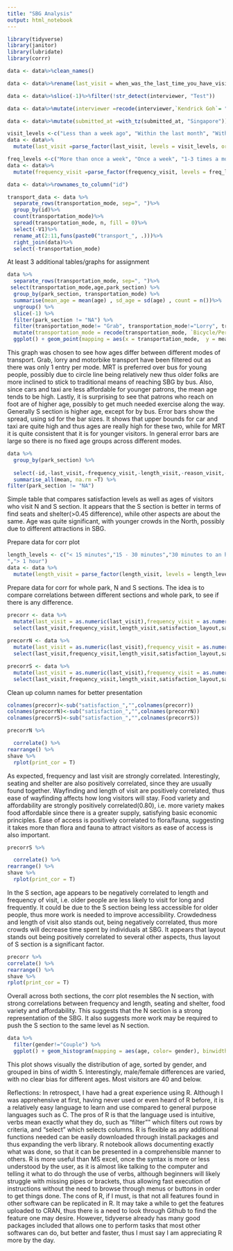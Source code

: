 ---
title: "SBG Analysis"
output: html_notebook
---

```{r}
library(tidyverse)
library(janitor)
library(lubridate)
library(corrr)
```

```{r}
data <- data%>%clean_names()
```
```{r}
data <- data%>%rename(last_visit = when_was_the_last_time_you_have_visited_the_singapore_botanic_gardens,frequency_visit = how_often_do_you_normally_visit_this_place,length_visit = how_long_do_you_plan_to_stay_here_today,reason_visit = what_is_your_reason_for_visiting_the_singapore_botanic_gardens_today,company_visit = who_are_you_here_with_today,transportation_mode = how_did_you_get_here_today,like = what_do_you_like_about_this_place,dislike = what_do_you_not_like_about_this_place,change = if_you_could_change_or_add_something_to_the_park_what_would_that_be,satisfaction_layout = i_am_satisfied_with_the_layout_of_the_singapore_botanical_gardens,satisfaction_wayfinding = it_is_easy_to_find_my_way_around_the_gardens,satisfaction_access = it_is_easy_to_get_to_the_gardens,satisfaction_florafauna = i_am_satisfied_with_the_overall_flora_and_fauna_of_the_gardens,satisfaction_food_variety = there_is_a_variety_of_food_available_at_the_gardens,satisfaction_food_affordability = the_food_available_at_the_gardens_is_affordable,satisfaction_crowdedness = the_garden_is_crowded,satisfaction_seating = seating_areas_are_available_e_g_benches_and_chairs_across_the_gardens,satisfaction_shelter = sheltered_areas_area_available_across_the_gardens,satisfaction_activities = there_are_many_different_activities_to_do_within_the_gardens,satisfaction_safety = i_feel_safe_within_the_gardens,age = what_is_your_age,gender = what_gender_do_you_identify_as,neighbourhood = what_neighbourhood_do_you_live_in,accessible_green_space = are_there_enough_easily_accessible_green_areas_in_the_city,free_share = last_one_is_there_anything_else_you_would_like_to_share_about_the_singapore_botanic_gardens_something_you_absolutely_love_or_hate_about_this_park,park_section = internal_what_section_of_the_park_was_this_survey_taken_in,interviewer = internal_what_is_your_interviewer_name,interviewer_remarks = internal_any_other_remarks_you_have_as_an_interviewer_for_this_particular_survey)
```
```{r}
data <- data%>%slice(-1)%>%filter(!str_detect(interviewer, "Test"))
```
```{r}
data <- data%>%mutate(interviewer =recode(interviewer,`Kendrick Goh`= "Kendrick",`Ka kui`= "Ka Kui"))%>%filter(interviewer!="Mister")
```
```{r}
data <- data%>%mutate(submitted_at =with_tz(submitted_at, "Singapore"))
```
```{r}
visit_levels <-c("Less than a week ago", "Within the last month", "Within the last year", "Longer than a year ago", "This is my first time")
data <- data%>%
  mutate(last_visit =parse_factor(last_visit, levels = visit_levels, ordered = T))
```
```{r}
freq_levels <-c("More than once a week", "Once a week", "1-3 times a month", "Less than every month")
data <- data%>%
  mutate(frequency_visit =parse_factor(frequency_visit, levels = freq_levels, ordered = T))
```
```{r}
data <- data%>%rownames_to_column("id")
```
```{r}
transport_data <- data %>%
  separate_rows(transportation_mode, sep=", ")%>%
  group_by(id)%>%
  count(transportation_mode)%>%
  spread(transportation_mode, n, fill = 0)%>%
  select(-V1)%>%
  rename_at(2:11,funs(paste0("transport_", .)))%>%
  right_join(data)%>%
  select(-transportation_mode)
```

At least 3 additional tables/graphs for assignment
```{r}
data %>% 
  separate_rows(transportation_mode, sep=", ")%>% 
 select(transportation_mode,age,park_section) %>% 
  group_by(park_section, transportation_mode) %>% 
  summarise(mean_age = mean(age) , sd_age = sd(age) , count = n())%>% 
  ungroup() %>% 
  slice(-1) %>% 
  filter(park_section != "NA") %>% 
  filter(transportation_mode!= "Grab", transportation_mode!="Lorry", transportation_mode != "Motorbike") %>% 
  mutate(transportation_mode = recode(transportation_mode, `Bicycle/Personal mobility device` = "Bicycle/PMD"))%>% 
  ggplot() + geom_point(mapping = aes(x = transportation_mode,  y = mean_age, color = park_section)) + geom_errorbar(aes(x=transportation_mode, ymin=mean_age-sd_age, ymax = mean_age+sd_age, color = park_section))
```
This graph was chosen to see how ages differ between different modes of transport.
Grab, lorry and motorbike transport have been filtered out as there was only 1 entry per mode.
MRT is preferred over bus for young people, possibly due to circle line being relatively new thus older folks are more inclined to stick to traditional means of reaching SBG by bus. Also, since cars and taxi are less affordable for younger patrons, the mean age tends to be high. Lastly, it is surprising to see that patrons who reach on foot are of higher age, possibly to get much needed exercise along the way. Generally S section is higher age, except for by bus.
Error bars show the spread, using sd for the bar sizes. It shows that upper bounds for car and taxi are quite high and thus ages are really high for these two, while for MRT it is quite consistent that it is for younger visitors. In general error bars are large so there is no fixed age groups across different modes.


```{r}
data %>% 
  group_by(park_section) %>% 
  
  select(-id,-last_visit,-frequency_visit,-length_visit,-reason_visit,-company_visit,-transportation_mode,-like,-dislike,-change,-gender,-neighbourhood,-free_share,-interviewer,-interviewer_remarks,-accessible_green_space,-submitted_at) %>% 
  summarise_all(mean, na.rm =T) %>% 
filter(park_section != "NA")
```
Simple table that compares satisfaction levels as well as ages of visitors who visit N and S section. It appears that the S section is better in terms of find seats and shelter(>0.45 difference), while other aspects are about the same. Age was quite significant, with younger crowds in the North, possibly due to different attractions in SBG.





Prepare data for corr plot
```{r}
length_levels <- c("< 15 minutes","15 - 30 minutes","30 minutes to an hour
","> 1 hour")
data <- data %>%
  mutate(length_visit = parse_factor(length_visit, levels = length_levels, ordered = T))
```
Prepare data for corr for whole park, N and S sections. The idea is to compare correlations between different sections and whole park, to see if there is any difference. 
```{r}
precorr <- data %>% 
  mutate(last_visit = as.numeric(last_visit),frequency_visit = as.numeric(frequency_visit),length_visit = as.numeric(length_visit)) %>% 
  select(last_visit,frequency_visit,length_visit,satisfaction_layout,satisfaction_wayfinding,satisfaction_access,satisfaction_florafauna,satisfaction_food_variety,satisfaction_food_affordability,satisfaction_crowdedness,satisfaction_seating,satisfaction_shelter,satisfaction_activities,satisfaction_safety,age)  
  
precorrN <- data %>% 
  mutate(last_visit = as.numeric(last_visit),frequency_visit = as.numeric(frequency_visit),length_visit = as.numeric(length_visit)) %>% filter(park_section == "Northern (nearest to Botanic Gardens MRT)") %>% 
  select(last_visit,frequency_visit,length_visit,satisfaction_layout,satisfaction_wayfinding,satisfaction_access,satisfaction_florafauna,satisfaction_food_variety,satisfaction_food_affordability,satisfaction_crowdedness,satisfaction_seating,satisfaction_shelter,satisfaction_activities,satisfaction_safety,age) 

precorrS <- data %>% 
  mutate(last_visit = as.numeric(last_visit),frequency_visit = as.numeric(frequency_visit),length_visit = as.numeric(length_visit)) %>% filter(park_section == "Southern (nearest to Gleneagles Hospital)") %>% 
  select(last_visit,frequency_visit,length_visit,satisfaction_layout,satisfaction_wayfinding,satisfaction_access,satisfaction_florafauna,satisfaction_food_variety,satisfaction_food_affordability,satisfaction_crowdedness,satisfaction_seating,satisfaction_shelter,satisfaction_activities,satisfaction_safety,age)
```

Clean up column names for better presentation
```{r}
colnames(precorr)<-sub("satisfaction_","",colnames(precorr))
colnames(precorrN)<-sub("satisfaction_","",colnames(precorrN))
colnames(precorrS)<-sub("satisfaction_","",colnames(precorrS))
```


```{r}
precorrN %>% 

  correlate() %>%
rearrange() %>%
shave %>% 
  rplot(print_cor = T)
```

As expected, frequency and last visit are strongly correlated. Interestingly, seating and shelter are also positively correlated, since they are usually found together. Wayfinding and length of visit are positively correlated, thus ease of wayfinding affects how long visitors will stay. Food variety and affordability are strongly positively correlated(0.80), i.e. more variety makes food affordable since there is a greater supply, satisfying basic economic principles. Ease of access is positively correlated to flora/fauna, suggesting it takes more than flora and fauna to attract visitors as ease of access is also important. 

```{r}
precorrS %>% 

  correlate() %>%
rearrange() %>%
shave %>% 
  rplot(print_cor = T)
```
In the S section, age appears to be negatively correlated to length and frequency of visit, i.e. older people are less likely to visit for long and frequently. It could be due to the S section being less accessible for older people, thus more work is needed to improve accessibility. Crowdedness and length of visit also stands out, being negatively correlated, thus more crowds will decrease time spent by individuals at SBG. It appears that layout stands out being positively correlated to several other aspects, thus layout of S section is a significant factor. 
```{r}
precorr %>% 
correlate() %>%
rearrange() %>%
shave %>%
rplot(print_cor = T)
```
Overall across both sections, the corr plot resembles the N section, with strong correlations between frequency and length, seating and shelter, food variety and affordability. This suggests that the N section is a strong representation of the SBG. It also suggests more work may be required to push the S section to the same level as N section. 


```{r}
data %>% 
  filter(gender!="Couple") %>% 
  ggplot() + geom_histogram(mapping = aes(age, color= gender), binwidth = 5)
```
This plot shows visually the distribution of age, sorted by gender, and grouped in bins of width 5. Interestingly, male/female differences are varied, with no clear bias for different ages. Most visitors are 40 and below. 

Reflections:
In retrospect, I have had a great experience using R. Although I was apprehensive at first, having never used or even heard of R before, it is a relatively easy language to learn and use compared to general purpose languages such as C. The pros of R is that the language used is intuitive, verbs mean exactly what they do, such as "filter"" which filters out rows by criteria, and "select" which selects columns. R is flexible as any additional functions needed can be easily downloaded through install.packages and thus expanding the verb library. R notebook allows documenting exactly what was done, so that it can be presented in a comprehensible manner to others. R is more useful than MS excel, once the syntax is more or less understood by the user, as it is almost like talking to the computer and telling it what to do through the use of verbs, although beginners will likely struggle with missing pipes or brackets, thus allowing fast execution of instructions without the need to browse through menus or buttons in order to get things done. 
The cons of R, if I must, is that not all features found in other software can be replicated in R. It may take a while to get the features uploaded to CRAN, thus there is a need to look through Github to find the feature one may desire. However, tidyverse already has many good packages included that allows one to perform tasks that most other softwares can do, but better and faster, thus I must say I am appreciating R more by the day. 


